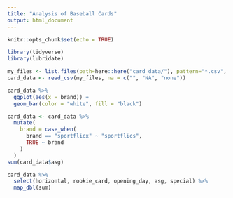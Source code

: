 ```yaml
---
title: "Analysis of Baseball Cards"
output: html_document
---
```


```r
knitr::opts_chunk$set(echo = TRUE)
```

```r
library(tidyverse)
library(lubridate)
```

```r
my_files <- list.files(path=here::here("card_data/"), pattern="*.csv", full.names = TRUE)
card_data <- read_csv(my_files, na = c("", "NA", "none"))
```

```r
card_data %>% 
  ggplot(aes(x = brand)) +
  geom_bar(color = "white", fill = "black")
```

```r
card_data <- card_data %>% 
  mutate(
    brand = case_when(
      brand == "sportflicx" ~ "sportflics",
      TRUE ~ brand
    )
  )
sum(card_data$asg)
```

```r
card_data %>% 
  select(horizontal, rookie_card, opening_day, asg, special) %>% 
  map_dbl(sum)
```

